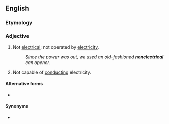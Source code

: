 ==English==

===Etymology===
{{prefix|en|non|electrical}}

===Adjective===
{{en-adj|-}}

# Not [[electrical]]; not operated by [[electricity]].
#: ''Since the power was out, we used an old-fashioned '''nonelectrical''' can opener.''
# Not capable of [[conduct]]ing electricity.

====Alternative forms====
* {{l|en|non-electrical}}

====Synonyms====
* {{l|en|nonelectric}}